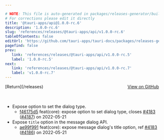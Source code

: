 ```yaml
---

# NOTE: This file is auto-generated in packages/releases-generator/build.ts
# For corrections please edit it directly
title: '@tauri-apps/api@1.0.0-rc.6'
description: '1.0.0-rc.6'
slug: 'references/releases/@tauri-apps/api/v1.0.0-rc.6'
tableOfContents: false
editUrl: 'https://github.com/tauri-apps/tauri-docs/packages/releases-generator/build.ts'
pagefind: false
prev:
   link: 'references/releases/@tauri-apps/api/v1.0.0-rc.5'
   label: '1.0.0-rc.5'
next:
   link: 'references/releases/@tauri-apps/api/v1.0.0-rc.7'
   label: 'v1.0.0-rc.7'
---
```


			

<ReleaseSidebar slug="references/releases/@tauri-apps/api"  packageName="@tauri-apps/api" />

<div style="margin-bottom:3rem; display: flex; justify-content: space-between; align-items: center"><span>[Return](/releases)</span><span><a href="https://github.com/tauri-apps/tauri/releases/tag/@tauri-apps/api-v1.0.0-rc.6">View on GitHub</a></span></div>

- Expose option to set the dialog type.
  - [f46175d5](https://www.github.com/tauri-apps/tauri/commit/f46175d5d46fa3eae66ad2415a0eb1efb7d31da2) feat(core): expose option to set dialog type, closes [#4183](https://www.github.com/tauri-apps/tauri/pull/4183) ([#4187](https://www.github.com/tauri-apps/tauri/pull/4187)) on 2022-05-21
- Expose `title` option in the message dialog API.
  - [ae99f991](https://www.github.com/tauri-apps/tauri/commit/ae99f991674d77c322a2240d10ed4b78ed2f4d4b) feat(core): expose message dialog&#39;s title option, ref [#4183](https://www.github.com/tauri-apps/tauri/pull/4183) ([#4186](https://www.github.com/tauri-apps/tauri/pull/4186)) on 2022-05-21

